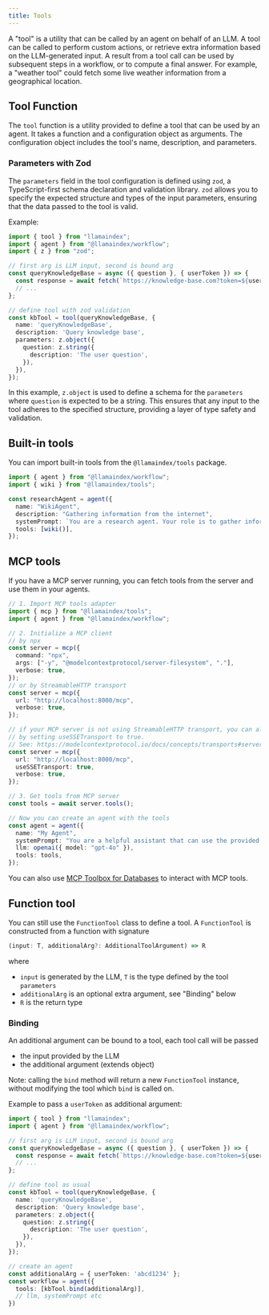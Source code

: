 ```yaml
---
title: Tools
---
```


A "tool" is a utility that can be called by an agent on behalf of an LLM.
A tool can be called to perform custom actions, or retrieve extra information based on the LLM-generated input.
A result from a tool call can be used by subsequent steps in a workflow, or to compute a final answer.
For example, a "weather tool" could fetch some live weather information from a geographical location.

## Tool Function

The `tool` function is a utility provided to define a tool that can be used by an agent. It takes a function and a configuration object as arguments. The configuration object includes the tool's name, description, and parameters.

### Parameters with Zod

The `parameters` field in the tool configuration is defined using `zod`, a TypeScript-first schema declaration and validation library. `zod` allows you to specify the expected structure and types of the input parameters, ensuring that the data passed to the tool is valid.

Example:
```ts
import { tool } from "llamaindex";
import { agent } from "@llamaindex/workflow";
import { z } from "zod";

// first arg is LLM input, second is bound arg
const queryKnowledgeBase = async ({ question }, { userToken }) => {
  const response = await fetch(`https://knowledge-base.com?token=${userToken}&query=${question}`);
  // ...
};

// define tool with zod validation
const kbTool = tool(queryKnowledgeBase, {
  name: 'queryKnowledgeBase',
  description: 'Query knowledge base',
  parameters: z.object({
    question: z.string({
      description: 'The user question',
    }),
  }),
});

```
In this example, `z.object` is used to define a schema for the `parameters` where `question` is expected to be a string. This ensures that any input to the tool adheres to the specified structure, providing a layer of type safety and validation.


## Built-in tools

You can import built-in tools from the `@llamaindex/tools` package.

```ts
import { agent } from "@llamaindex/workflow";
import { wiki } from "@llamaindex/tools";

const researchAgent = agent({
  name: "WikiAgent",
  description: "Gathering information from the internet",
  systemPrompt: `You are a research agent. Your role is to gather information from the internet using the provided tools.`,
  tools: [wiki()],
});
```

## MCP tools

If you have a MCP server running, you can fetch tools from the server and use them in your agents.

```ts
// 1. Import MCP tools adapter
import { mcp } from "@llamaindex/tools";
import { agent } from "@llamaindex/workflow";

// 2. Initialize a MCP client
// by npx
const server = mcp({
  command: "npx",
  args: ["-y", "@modelcontextprotocol/server-filesystem", "."],
  verbose: true,
});
// or by StreamableHTTP transport
const server = mcp({
  url: "http://localhost:8000/mcp",
  verbose: true,
});

// if your MCP server is not using StreamableHTTP transport, you can also use SSE transport
// by setting useSSETransport to true.
// See: https://modelcontextprotocol.io/docs/concepts/transports#server-sent-events-sse-deprecated
const server = mcp({
  url: "http://localhost:8000/mcp",
  useSSETransport: true,
  verbose: true,
});

// 3. Get tools from MCP server
const tools = await server.tools();

// Now you can create an agent with the tools
const agent = agent({
  name: "My Agent",
  systemPrompt: "You are a helpful assistant that can use the provided tools to answer questions.",
  llm: openai({ model: "gpt-4o" }),
  tools: tools,
});
```

You can also use [MCP Toolbox for
Databases](/docs/llamaindex/integration/mcp-toolbox.mdx) to interact with MCP tools.


## Function tool

You can still use the `FunctionTool` class to define a tool.
A `FunctionTool` is constructed from a function with signature
```ts
(input: T, additionalArg?: AdditionalToolArgument) => R
```
where
- `input` is generated by the LLM, `T` is the type defined by the tool `parameters`
- `additionalArg` is an optional extra argument, see "Binding" below
- `R` is the return type

### Binding

An additional argument can be bound to a tool, each tool call will be passed
- the input provided by the LLM
- the additional argument (extends object)

Note: calling the `bind` method will return a new `FunctionTool` instance, without modifying the tool which `bind` is called on.

Example to pass a `userToken` as additional argument:
```ts
import { tool } from "llamaindex";
import { agent } from "@llamaindex/workflow";

// first arg is LLM input, second is bound arg
const queryKnowledgeBase = async ({ question }, { userToken }) => {
  const response = await fetch(`https://knowledge-base.com?token=${userToken}&query=${question}`);
  // ...
};

// define tool as usual
const kbTool = tool(queryKnowledgeBase, {
  name: 'queryKnowledgeBase',
  description: 'Query knowledge base',
  parameters: z.object({
    question: z.string({
      description: 'The user question',
    }),
  }),
});

// create an agent
const additionalArg = { userToken: 'abcd1234' };
const workflow = agent({
  tools: [kbTool.bind(additionalArg)],
  // llm, systemPrompt etc
})
```